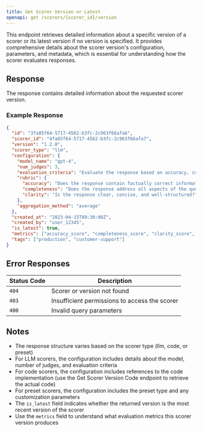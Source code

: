 ```yaml
---
title: Get Scorer Version or Latest
openapi: get /scorers/{scorer_id}/version
---
```


This endpoint retrieves detailed information about a specific version of a scorer or its latest version if no version is specified. It provides comprehensive details about the scorer version's configuration, parameters, and metadata, which is essential for understanding how the scorer evaluates responses.

## Response

The response contains detailed information about the requested scorer version.

### Example Response

```json
{
  "id": "3fa85f64-5717-4562-b3fc-2c963f66afa6",
  "scorer_id": "4fa85f64-5717-4562-b3fc-2c963f66afa7",
  "version": "1.2.0",
  "scorer_type": "llm",
  "configuration": {
    "model_name": "gpt-4",
    "num_judges": 3,
    "evaluation_criteria": "Evaluate the response based on accuracy, completeness, and clarity. Score from 0-10.",
    "rubric": {
      "accuracy": "Does the response contain factually correct information?",
      "completeness": "Does the response address all aspects of the query?",
      "clarity": "Is the response clear, concise, and well-structured?"
    },
    "aggregation_method": "average"
  },
  "created_at": "2023-04-15T09:30:00Z",
  "created_by": "user_12345",
  "is_latest": true,
  "metrics": ["accuracy_score", "completeness_score", "clarity_score", "overall_score"],
  "tags": ["production", "customer-support"]
}
```

## Error Responses

| Status Code | Description                                   |
| ----------- | --------------------------------------------- |
| `404`       | Scorer or version not found                   |
| `403`       | Insufficient permissions to access the scorer |
| `400`       | Invalid query parameters                      |

## Notes

- The response structure varies based on the scorer type (llm, code, or preset)
- For LLM scorers, the configuration includes details about the model, number of judges, and evaluation criteria
- For code scorers, the configuration includes references to the code implementation (use the Get Scorer Version Code endpoint to retrieve the actual code)
- For preset scorers, the configuration includes the preset type and any customization parameters
- The `is_latest` field indicates whether the returned version is the most recent version of the scorer
- Use the `metrics` field to understand what evaluation metrics this scorer version produces
